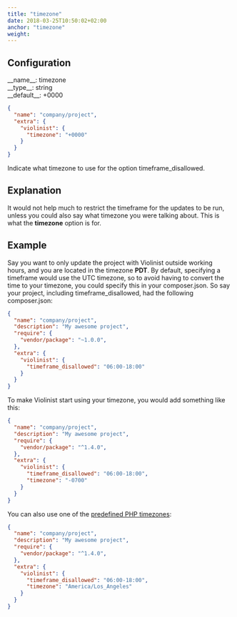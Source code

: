 ```yaml
---
title: "timezone"
date: 2018-03-25T10:50:02+02:00
anchor: "timezone"
weight: 
---
```


## Configuration

<div class="config-wrapper"><div class="config">__name__: timezone</div>
<div class="config">__type__: string</div>
<div class="config">__default__: +0000</div></div>

```json
{
  "name": "company/project",
  "extra": {
    "violinist": {
      "timezone": "+0000"
    }
  }
}
```

Indicate what timezone to use for the option timeframe_disallowed.

## Explanation

It would not help much to restrict the timeframe for the updates to be run, unless you could also say what timezone you were talking about. This is what the __timezone__ option is for.

## Example

Say you want to only update the project with Violinist outside working hours, and you are located in the timezone __PDT__. By default, specifying a timeframe would use the UTC timezone, so to avoid having to convert the time to your timezone, you could specify this in your composer.json. So say your project, including timeframe_disallowed, had the following composer.json: 

```json
{
  "name": "company/project",
  "description": "My awesome project",
  "require": {
    "vendor/package": "~1.0.0",
  },
  "extra": {
    "violinist": {
      "timeframe_disallowed": "06:00-18:00"
    }
  }
}
```


To make Violinist start using your timezone, you would add something like this:


```json
{
  "name": "company/project",
  "description": "My awesome project",
  "require": {
    "vendor/package": "^1.4.0",
  },
  "extra": {
    "violinist": {
      "timeframe_disallowed": "06:00-18:00",
      "timezone": "-0700"
    }
  }
}
```

You can also use one of the [predefined PHP timezones](http://php.net/manual/en/timezones.php):

```json
{
  "name": "company/project",
  "description": "My awesome project",
  "require": {
    "vendor/package": "^1.4.0",
  },
  "extra": {
    "violinist": {
      "timeframe_disallowed": "06:00-18:00",
      "timezone": "America/Los_Angeles"
    }
  }
}
```
